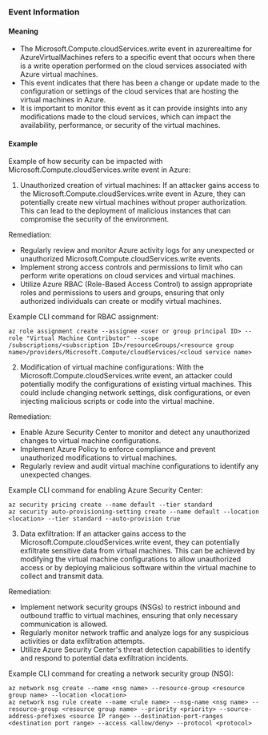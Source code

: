 
### Event Information

#### Meaning

- The Microsoft.Compute.cloudServices.write event in azurerealtime for AzureVirtualMachines refers to a specific event that occurs when there is a write operation performed on the cloud services associated with Azure virtual machines.
- This event indicates that there has been a change or update made to the configuration or settings of the cloud services that are hosting the virtual machines in Azure.
- It is important to monitor this event as it can provide insights into any modifications made to the cloud services, which can impact the availability, performance, or security of the virtual machines.

#### Example

Example of how security can be impacted with Microsoft.Compute.cloudServices.write event in Azure:

1. Unauthorized creation of virtual machines: If an attacker gains access to the Microsoft.Compute.cloudServices.write event in Azure, they can potentially create new virtual machines without proper authorization. This can lead to the deployment of malicious instances that can compromise the security of the environment.

Remediation:
- Regularly review and monitor Azure activity logs for any unexpected or unauthorized Microsoft.Compute.cloudServices.write events.
- Implement strong access controls and permissions to limit who can perform write operations on cloud services and virtual machines.
- Utilize Azure RBAC (Role-Based Access Control) to assign appropriate roles and permissions to users and groups, ensuring that only authorized individuals can create or modify virtual machines.

Example CLI command for RBAC assignment:
```
az role assignment create --assignee <user or group principal ID> --role "Virtual Machine Contributor" --scope /subscriptions/<subscription ID>/resourceGroups/<resource group name>/providers/Microsoft.Compute/cloudServices/<cloud service name>
```

2. Modification of virtual machine configurations: With the Microsoft.Compute.cloudServices.write event, an attacker could potentially modify the configurations of existing virtual machines. This could include changing network settings, disk configurations, or even injecting malicious scripts or code into the virtual machine.

Remediation:
- Enable Azure Security Center to monitor and detect any unauthorized changes to virtual machine configurations.
- Implement Azure Policy to enforce compliance and prevent unauthorized modifications to virtual machines.
- Regularly review and audit virtual machine configurations to identify any unexpected changes.

Example CLI command for enabling Azure Security Center:
```
az security pricing create --name default --tier standard
az security auto-provisioning-setting create --name default --location <location> --tier standard --auto-provision true
```

3. Data exfiltration: If an attacker gains access to the Microsoft.Compute.cloudServices.write event, they can potentially exfiltrate sensitive data from virtual machines. This can be achieved by modifying the virtual machine configurations to allow unauthorized access or by deploying malicious software within the virtual machine to collect and transmit data.

Remediation:
- Implement network security groups (NSGs) to restrict inbound and outbound traffic to virtual machines, ensuring that only necessary communication is allowed.
- Regularly monitor network traffic and analyze logs for any suspicious activities or data exfiltration attempts.
- Utilize Azure Security Center's threat detection capabilities to identify and respond to potential data exfiltration incidents.

Example CLI command for creating a network security group (NSG):
```
az network nsg create --name <nsg name> --resource-group <resource group name> --location <location>
az network nsg rule create --name <rule name> --nsg-name <nsg name> --resource-group <resource group name> --priority <priority> --source-address-prefixes <source IP range> --destination-port-ranges <destination port range> --access <allow/deny> --protocol <protocol>
```

